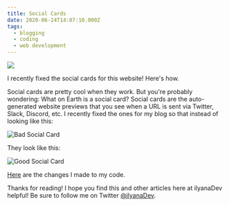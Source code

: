 ```yaml
---
title: Social Cards
date: 2020-06-24T14:07:10.000Z
tags:
  - blogging
  - coding
  - web development
---
```


![](social-cards.png)

I recently fixed the social cards for this website! Here's how.

Social cards are pretty cool when they work. But you're probably wondering: What on Earth is a social card? Social cards are the auto-generated website previews that you see when a URL is sent via Twitter, Slack, Discord, etc. I recently fixed the ones for my blog so that instead of looking like this:

![Bad Social Card](social-cards-bad.png "Bad Social Card")

They look like this:

![Good Social Card](social-cards-good.png "Good Social Card")

[Here](https://github.com/ilyanaDev/ilyanaDevBlog/commit/de5ba0b52bbc33cfccf125f4b285f59b8f5d3208) are the changes I made to my code.

Thanks for reading! I hope you find this and other articles here at ilyanaDev helpful! Be sure to follow me on Twitter [@ilyanaDev](https://twitter.com/ilyanaDev).
